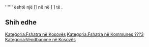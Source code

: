 {{Fshat në 
 | Emri                = Stara Kuća
 | Emri (Rasa dhanore) = Stara Kuća
 | Figura              = 
 | Shteti              = Kosovës
 | Komuna              = ???3
 | Kodi postar         = 
 | Sipërfaqja          = 
 | Popullsia           = 
 | Regj. i popullsisë  = 
 | Dend. e popullsisë  = 
 | Faqja zyrtare       = 
 <!--- Koordinatat ----> 
 | Gjerësia            = 
 | Gjatësia            = 
 | Lartësia            = 
}}
'''''' është një [] në [[  ]] në [  ] të [[  ]].

<!-- == Gjeografia == -->
<!-- == Historia == -->
<!-- == Demografia == -->
== Shih edhe ==
{{Komuna ???3}}
{{Kosovo-Administrata-Cung}}

[[Kategoria:Fshatra në Kosovës]]
[[Kategoria:Fshatra në Kommunes ???3]]
[[Kategoria:Vendbanime në Kosovës]]